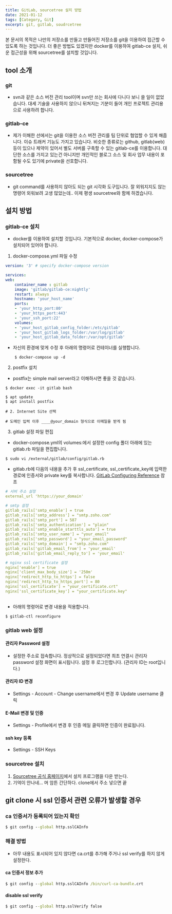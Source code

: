 ```yaml
---
title: GitLab, sourcetree 설치 방법
date: 2021-01-12
tags: [Category, Git]
excerpt: git, gitlab, soudrcetree
---
```


본 문서의 목적은 나만의 저장소를 만들고 만들어진 저장소를 git을 이용하여 접근할 수 있도록 하는 것입니다. 더 좋은 방법도 있겠지만 docker를 이용하여 gitlab-ce 설치, 쉬운 접근성을 위해 sourcetree를 설치할 것입니다.

## tool 소개
### git
- svn과 같은 소스 버전 관리 tool이며 svn만 쓰는 회사에 다니다 보니 쓸 일이 없었습니다. 대세 기술을 사용하지 않으니 뒤쳐지는 기분이 들어 개인 프로젝트 관리용으로 사용하려 합니다. 

### gitlab-ce
- 제가 이해한 선에서는 git을 이용한 소스 버전 관리를 팀 단위로 협업할 수 있게 해줍니다. 이슈 트래커 기능도 가지고 있습니다. 비슷한 종류로는 github, gitlab(web) 등이 있으나 제약이 있어서 별도 서버를 구축할 수 있는 gitlab-ce를 이용합니다. 대단한 소스를 가지고 있는건 아니지만 개인적인 블로그 소스 및 회사 업무 내용이 포함될 수도 있기에 private을 선호합니다.  

### sourcetree
- git command를 사용하지 않아도 되는 git 시각화 도구입니다. 잘 외워지지도 않는 명령어 외워보려 고생 많았는데.. 이제 평생 sourcetree와 함께 하겠습니다.

## 설치 방법
### gitlab-ce 설치
- docker를 이용하여 설치할 것입니다. 기본적으로 docker, docker-compose가 설치되어 있어야 합니다.
1. docker-compose.yml 파일 수정

``` yml
version: '3' # specify docker-compose version

services:
web:
    container_name : gitlab
    image: 'gitlab/gitlab-ce:nightly'
    restart: always
    hostname: 'your_host_name'
    ports:
    - 'your_http_port:80'
    - 'your_https_port:443'
    - 'your_ssh_port:22'
    volumes:
    - 'your_host_gitlab_config_folder:/etc/gitlab'
    - 'your_host_gitlab_logs_folder:/var/log/gitlab'
    - 'your_host_gitlab_data_folder:/var/opt/gitlab'

```

- 자신의 환경에 맞게 수정 후 아래의 명령어로 컨테이너를 실행합니다.

``` shell
    $ docker-compose up -d
```

2. postfix 설치
- postfix는 simple mail server라고 이해하시면 좋을 것 같습니다.

``` shell
$ docker exec -it gitlab bash
        
$ apt update
$ apt install postfix

# 2. Internet Site 선택

# 도메인 입력 이후 ____@your_domain 형식으로 이메일을 받게 됨

```

3. gitlab 설정 파일 편집
- docker-compose.yml의 volumes:에서 설정한 config 폴더 아래에 있는 gitlab.rb 파일을 편집합니다.

``` shell
$ sudo vi /external/gitlab/config/gitlab.rb

```

- gitlab.rb에 다음의 내용을 추가 후 ssl_certificate, ssl_certificate_key에 입력한 경로에 인증서와 private key를 복사합니다. [GitLab Configuring Reference](https://docs.gitlab.com/omnibus/settings/README.html) 참조

``` yml
# 서버 주소 설정
external_url 'https://your_domain'

# smtp 설정
gitlab_rails['smtp_enable'] = true
gitlab_rails['smtp_address'] = "smtp.zoho.com"
gitlab_rails['smtp_port'] = 587
gitlab_rails['smtp_authentication'] = "plain"
gitlab_rails['smtp_enable_starttls_auto'] = true
gitlab_rails['smtp_user_name'] = "your_email"
gitlab_rails['smtp_password'] = "your_email_password"
gitlab_rails['smtp_domain'] = "smtp.zoho.com"
gitlab_rails['gitlab_email_from'] = 'your_email'
gitlab_rails['gitlab_email_reply_to'] = 'your_email'

# nginx ssl certificate 설정
nginx['enable'] = true
nginx['client_max_body_size'] = '250m'
nginx['redirect_http_to_https'] = false
nginx['redirect_http_to_https_port'] = 80
nginx['ssl_certificate'] = "your_certificate.crt"
nginx['ssl_certificate_key'] = "your_certificate.key"
        
```

- 아래의 명령어로 변경 내용을 적용합니다.

``` shell
$ gitlab-ctl reconfigure

```
        
### gitlab web 설정
#### 관리자 Password 설정
- 설정한 주소로 접속합니다. 정상적으로 설정되었다면 최초 연결시 관리자 password 설정 화면이 표시됩니다. 설정 후 로그인합니다. (관리자 ID는 root입니다.)
#### 관리자 ID 변경
- Settings - Account - Change username에서 변경 후 Update username 클릭
#### E-Mail 변경 및 인증
- Settings - Profile에서 변경 후 인증 메일 클릭하면 인증이 완료됩니다. 
#### ssh key 등록 
- Settings - SSH Keys

### sourcetree 설치
1. [Sourcetree 공식 홈페이지](https://www.sourcetreeapp.com/)에서 설치 프로그램을 다운 받는다. 
2. 기억이 안나네... 머 암튼 간단하다. clone에서 주소 넣으면 끝


## git clone 시 ssl 인증서 관련 오류가 발생할 경우

### ca 인증서가 등록되어 있는지 확인

```cmd
$ git config --global http.sslCAInfo

```

### 해결 방법
- 아무 내용도 표시되어 있지 않다면 ca.crt를 추가해 주거나 ssl verify를 하지 않게 설정한다.

#### ca 인증서 정보 추가

```cmd
$ git config --global http.sslCAInfo /bin/curl-ca-bundle.crt

```

#### disable ssl verify 
```cmd
$ git config --global http.sslVerify false
    
```